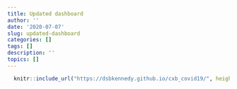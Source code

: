 ```yaml
---
title: Updated dashboard
author: ''
date: '2020-07-07'
slug: updated-dashboard
categories: []
tags: []
description: ''
topics: []
---
```



```r

  knitr::include_url("https://dsbkennedy.github.io/cxb_covid19/", height="5000px")
  
```




